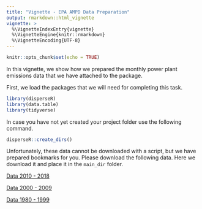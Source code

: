 ```yaml
---
title: "Vignette - EPA AMPD Data Preparation"
output: rmarkdown::html_vignette
vignette: >
  %\VignetteIndexEntry{vignette}
  %\VignetteEngine{knitr::rmarkdown}
  %\VignetteEncoding{UTF-8}
---
```

```r
knitr::opts_chunk$set(echo = TRUE)
```

In this vignette, we show how we prepared the monthly power plant emissions data that we have attached to the package. 

First, we load the packages that we will need for completing this task. 

```r
library(disperseR)
library(data.table)
library(tidyverse)
```

In case you have not yet created your project folder use the following command. 

```r
disperseR::create_dirs()
```

Unfortunately, these data cannot be downloaded with a script, but we have prepared bookmarks for you.  Please download the following data. Here we download it and place it in the `main_dir` folder. 

[Data 2010 - 2018](http://ampd.epa.gov/ampd/#?bookmark=12264)


[Data 2000 - 2009](http://ampd.epa.gov/ampd/#?bookmark=12265)


[Data 1980 - 1999](http://ampd.epa.gov/ampd/#?bookmark=12266)




